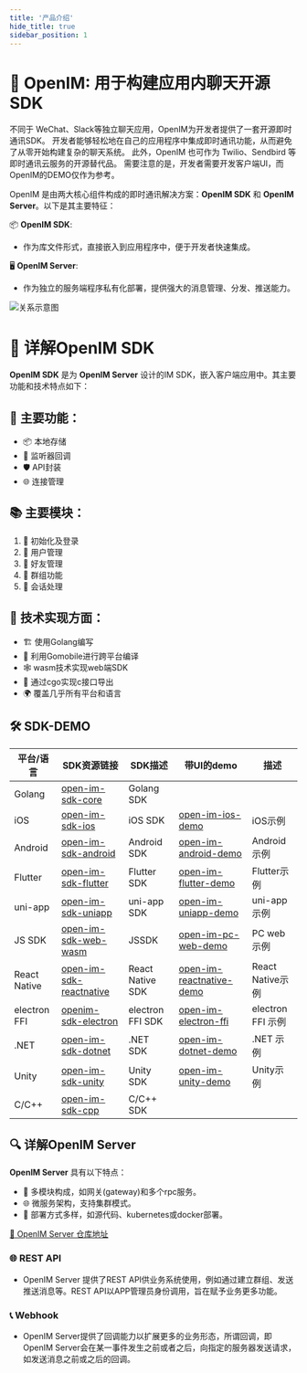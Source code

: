 ```yaml
---
title: '产品介绍'
hide_title: true
sidebar_position: 1
---
```


# 🚀 OpenIM: 用于构建应用内聊天开源SDK
不同于 WeChat、Slack等独立聊天应用，OpenIM为开发者提供了一套开源即时通讯SDK。
开发者能够轻松地在自己的应用程序中集成即时通讯功能，从而避免了从零开始构建复杂的聊天系统。 
此外，OpenIM 也可作为 Twilio、Sendbird 等即时通讯云服务的开源替代品。
需要注意的是，开发者需要开发客户端UI，而OpenIM的DEMO仅作为参考。


OpenIM 是由两大核心组件构成的即时通讯解决方案：**OpenIM SDK** 和 **OpenIM Server**。以下是其主要特征：

📦 **OpenIM SDK**: 
- 作为库文件形式，直接嵌入到应用程序中，便于开发者快速集成。

🖥️ **OpenIM Server**: 
- 作为独立的服务端程序私有化部署，提供强大的消息管理、分发、推送能力。



![关系示意图](./assets/relation.png)

# 📘 详解OpenIM SDK

**OpenIM SDK** 是为 **OpenIM Server** 设计的IM SDK，嵌入客户端应用中。其主要功能和技术特点如下：

## 🌟 主要功能：
- 📦 本地存储
- 🔔 监听器回调
- 🛡️ API封装
- 🌐 连接管理

## 📚 主要模块：
1. 🚀 初始化及登录
2. 👤 用户管理
3. 👫 好友管理
4. 🤖 群组功能
5. 💬 会话处理

## 🔧 技术实现方面：
- 🏗️ 使用Golang编写
- 🌉 利用Gomobile进行跨平台编译
- 🕸️ wasm技术实现web端SDK
- 🌌 通过cgo实现c接口导出
- 🌍 覆盖几乎所有平台和语言

## 🛠️ SDK-DEMO

| 平台/语言         | SDK资源链接                                                                                      | SDK描述                                                          | 带UI的demo                                                                                       | 描述              |
|--------------|---------------------------------------------------------------------------------------------|------------------------------------------------------------------|-------------------------------------------------------------------------------------------------|------------------|
| Golang       | [open-im-sdk-core](https://github.com/openimsdk/openim-sdk-core)                          | Golang SDK                         |                                                                                                 |                  |
| iOS          | [open-im-sdk-ios](https://github.com/openimsdk/open-im-sdk-ios)                             | iOS SDK                                                       | [open-im-ios-demo](https://github.com/openimsdk/open-im-ios-demo)                                | iOS示例          |
| Android      | [open-im-sdk-android](https://github.com/openimsdk/open-im-sdk-android)                     | Android SDK                                                   | [open-im-android-demo](https://github.com/openimsdk/open-im-android-demo)                        | Android示例      |
| Flutter      | [open-im-sdk-flutter](https://github.com/openimsdk/open-im-sdk-flutter)                     | Flutter SDK                                                   | [open-im-flutter-demo](https://github.com/openimsdk/open-im-flutter-demo)                        | Flutter示例      |
| uni-app      | [open-im-sdk-uniapp](https://github.com/openimsdk/open-im-sdk-uniapp)                       | uni-app SDK                                                   | [open-im-uniapp-demo](https://github.com/openimsdk/open-im-uniapp-demo)                          | uni-app示例      |
| JS SDK       | [open-im-sdk-web-wasm](https://github.com/openimsdk/open-im-sdk-web-wasm)                  | JSSDK                                                     | [open-im-pc-web-demo](https://github.com/openimsdk/open-im-pc-web-demo)                          | PC web示例       |
| React Native | [open-im-sdk-reactnative](https://github.com/openimsdk/open-im-sdk-reactnative)            | React Native SDK                                                 | [open-im-reactnative-demo](https://github.com/openimsdk/openim-reactnative-demo)                 | React Native示例 |
| electron FFI| [openim-sdk-electron](https://github.com/openimsdk/openim-sdk-electron)            | electron FFI SDK                                                 | [open-im-electron-ffi](https://github.com/openimsdk/openim-electron-demo/tree/feat-electron-ffi)                 | electron FFI 示例 |
| .NET | [open-im-sdk-dotnet](https://github.com/openimsdk/open-im-sdk-dotnet)            | .NET SDK                                                 | [open-im-dotnet-demo](https://github.com/openimsdk/open-im-dotnet-demo)                 | .NET 示例 |
| Unity | [open-im-sdk-unity](https://github.com/openimsdk/open-im-sdk-unity)            | Unity SDK                                                 | [open-im-unity-demo](https://github.com/openimsdk/open-im-unity-demo)                 | Unity示例 |
| C/C++ | [open-im-sdk-cpp](https://github.com/openimsdk/openim-sdk-cpp)            | C/C++ SDK                                                 |                 | |

## 🔍 详解OpenIM Server

**OpenIM Server** 具有以下特点：

- 🧩 多模块构成，如网关(gateway)和多个rpc服务。
- 🌐 微服务架构，支持集群模式。
- 🚀 部署方式多样，如源代码、kubernetes或docker部署。

[🔗 OpenIM Server 仓库地址](https://github.com/openimsdk/open-im-server)

### 🌐 REST API

- OpenIM Server 提供了REST API供业务系统使用，例如通过建立群组、发送推送消息等。REST API以APP管理员身份调用，旨在赋予业务更多功能。

### 📞 Webhook

- OpenIM Server提供了回调能力以扩展更多的业务形态，所谓回调，即OpenIM Server会在某一事件发生之前或者之后，向指定的服务器发送请求，如发送消息之前或之后的回调。




